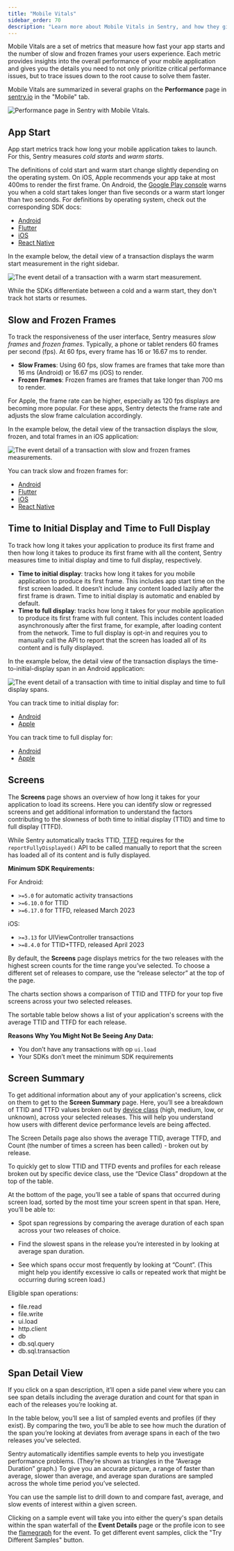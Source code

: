```yaml
---
title: "Mobile Vitals"
sidebar_order: 70
description: "Learn more about Mobile Vitals in Sentry, and how they give you a better understanding of your mobile application's health."
---
```


Mobile Vitals are a set of metrics that measure how fast your app starts and the number of slow and frozen frames your users experience. Each metric provides insights into the overall performance of your mobile application and gives you the details you need to not only prioritize critical performance issues, but to trace issues down to the root cause to solve them faster.

Mobile Vitals are summarized in several graphs on the **Performance** page in [sentry.io](https://sentry.io) in the "Mobile" tab.

![Performance page in Sentry with Mobile Vitals.](01_full_widget_mobile.png)

## App Start

App start metrics track how long your mobile application takes to launch. For this, Sentry measures _cold starts_ and _warm starts_.

The definitions of cold start and warm start change slightly depending on the operating system. On iOS, Apple recommends your app take at most 400ms to render the first frame. On Android, the [Google Play console](https://developer.android.com/topic/performance/vitals/launch-time#av) warns you when a cold start takes longer than five seconds or a warm start longer than two seconds. For definitions by operating system, check out the corresponding SDK docs:

- [Android](/platforms/android/performance/instrumentation/automatic-instrumentation/#app-start-instrumentation)
- [Flutter](/platforms/flutter/performance/instrumentation/automatic-instrumentation/#app-start-instrumentation)
- [iOS](/platforms/apple/guides/ios/performance/instrumentation/automatic-instrumentation/#app-start-tracking)
- [React Native](/platforms/react-native/performance/instrumentation/automatic-instrumentation/#app-start-instrumentation)

In the example below, the detail view of a transaction displays the warm start measurement in the right sidebar.

![The event detail of a transaction with a warm start measurement.](app-start-transaction.png)

While the SDKs differentiate between a cold and a warm start, they don't track hot starts or resumes.

## Slow and Frozen Frames

To track the responsiveness of the user interface, Sentry measures _slow frames_ and _frozen frames_. Typically, a phone or tablet renders 60 frames per second (fps). At 60 fps, every frame has 16 or 16.67 ms to render.

- **Slow Frames**: Using 60 fps, slow frames are frames that take more than 16 ms (Android) or 16.67 ms (iOS) to render.
- **Frozen Frames**: Frozen frames are frames that take longer than 700 ms to render.

For Apple, the frame rate can be higher, especially as 120 fps displays are becoming more popular. For these apps, Sentry detects the frame rate and adjusts the slow frame calculation accordingly.

In the example below, the detail view of the transaction displays the slow, frozen, and total frames in an iOS application:

![The event detail of a transaction with slow and frozen frames measurements.](slow-frozen-frames.png)

You can track slow and frozen frames for:

- [Android](/platforms/android/performance/instrumentation/automatic-instrumentation/#slow-and-frozen-frames)
- [Flutter](/platforms/flutter/performance/instrumentation/automatic-instrumentation/#slow-and-frozen-frames)
- [iOS](/platforms/apple/guides/ios/performance/instrumentation/automatic-instrumentation/#slow-and-frozen-frames)
- [React Native](/platforms/react-native/performance/instrumentation/automatic-instrumentation/#slow-and-frozen-frames)

## Time to Initial Display and Time to Full Display

To track how long it takes your application to produce its first frame and then how long it takes to produce its first frame with all the content, Sentry measures time to initial display and time to full display, respectively.

- **Time to initial display**: tracks how long it takes for you mobile application to produce its first frame. This includes app start time on the first screen loaded. It doesn’t include any content loaded lazily after the first frame is drawn. Time to initial display is automatic and enabled by default.
- **Time to full display**: tracks how long it takes for your mobile application to produce its first frame with full content. This includes content loaded asynchronously after the first frame, for example, after loading content from the network. Time to full display is opt-in and requires you to manually call the API to report that the screen has loaded all of its content and is fully displayed.

In the example below, the detail view of the transaction displays the time-to-initial-display span in an Android application:

![The event detail of a transaction with time to initial display and time to full display spans.](time-to-initial-full-display.png)

You can track time to initial display for:

- [Android](/platforms/android/performance/instrumentation/automatic-instrumentation/#time-to-initial-display)
- [Apple](/platforms/apple/performance/instrumentation/automatic-instrumentation/#time-to-initial-display)

You can track time to full display for:

- [Android](/platforms/android/performance/instrumentation/automatic-instrumentation/#time-to-full-display)
- [Apple](/platforms/apple/performance/instrumentation/automatic-instrumentation/#time-to-full-display)

## Screens

The **Screens** page shows an overview of how long it takes for your application to load its screens. Here you can identify slow or regressed screens and get additional information to understand the factors contributing to the slowness of both time to initial display (TTID) and time to full display (TTFD).

While Sentry automatically tracks TTID, [TTFD](#time-to-initial-display-and-time-to-full-display) requires for the `reportFullyDisplayed()` API to be called manually to report that the screen has loaded all of its content and is fully displayed.

**Minimum SDK Requirements:**

For Android:

- `>=5.0` for automatic activity transactions
- `>=6.10.0` for TTID
- `>=6.17.0` for TTFD, released March 2023

iOS:

- `>=3.13` for UIViewController transactions
- `>=8.4.0` for TTID+TTFD, released April 2023

By default, the **Screens** page displays metrics for the two releases with the highest screen counts for the time range you’ve selected. To choose a different set of releases to compare, use the “release selector” at the top of the page.

The charts section shows a comparison of TTID and TTFD for your top five screens across your two selected releases.

The sortable table below shows a list of your application's screens with the average TTID and TTFD for each release.

**Reasons Why You Might Not Be Seeing Any Data:**

- You don’t have any transactions with op `ui.load`
- Your SDKs don’t meet the minimum SDK requirements

## Screen Summary

To get additional information about any of your application's screens, click on them to get to the **Screen Summary** page. Here, you’ll see a breakdown of TTID and TTFD values broken out by [device class](/product/reference/search/searchable-properties/#device-classification) (high, medium, low, or unknown), across your selected releases. This will help you understand how users with different device performance levels are being affected.

The Screen Details page also shows the average TTID, average TTFD, and Count (the number of times a screen has been called) - broken out by release.

To quickly get to slow TTID and TTFD events and profiles for each release broken out by specific device class, use the “Device Class” dropdown at the top of the table.

At the bottom of the page, you’ll see a table of spans that occurred during screen load, sorted by the most time your screen spent in that span. Here, you’ll be able to:

- Spot span regressions by comparing the average duration of each span across your two releases of choice.

- Find the slowest spans in the release you’re interested in by looking at average span duration.

- See which spans occur most frequently by looking at “Count”. (This might help you identify excessive io calls or repeated work that might be occurring during screen load.)

Eligible span operations:

- file.read
- file.write
- ui.load
- http.client
- db
- db.sql.query
- db.sql.transaction

## Span Detail View

If you click on a span description, it’ll open a side panel view where you can see span details including the average duration and count for that span in each of the releases you’re looking at.

In the table below, you’ll see a list of sampled events and profiles (if they exist). By comparing the two, you’ll be able to see how much the duration of the span you’re looking at deviates from average spans in each of the two releases you’ve selected.

Sentry automatically identifies sample events to help you investigate performance problems. (They’re shown as triangles in the “Average Duration” graph.) To give you an accurate picture, a range of faster than average, slower than average, and average span durations are sampled across the whole time period you’ve selected.

You can use the sample list to drill down to and compare fast, average, and slow events of interest within a given screen.

Clicking on a sample event will take you into either the query's span details within the span waterfall of the **Event Details** page or the profile icon to see the [flamegraph](/product/profiling/flame-charts-graphs/) for the event. To get different event samples, click the "Try Different Samples" button.
